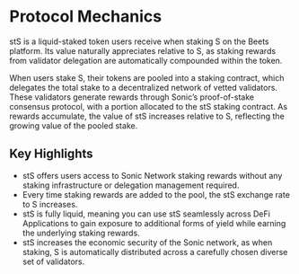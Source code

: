 # Protocol Mechanics 
stS is a liquid-staked token users receive when staking S on the Beets platform. Its value naturally appreciates relative to S, as staking rewards from validator delegation are automatically compounded within the token.

When users stake S, their tokens are pooled into a staking contract, which delegates the total stake to a decentralized network of vetted validators. These validators generate rewards through Sonic’s proof-of-stake consensus protocol, with a portion allocated to the stS staking contract. As rewards accumulate, the value of stS increases relative to S, reflecting the growing value of the pooled stake.

## Key Highlights 

* stS offers users access to Sonic Network staking rewards without any staking infrastructure or delegation management required. 
* Every time staking rewards are added to the pool, the stS exchange rate to S increases.
* stS is fully liquid, meaning you can use stS seamlessly across DeFi Applications to gain exposure to additional forms of yield while earning the underlying staking rewards. 
* stS increases the economic security of the Sonic network, as when staking, S is automatically distributed across a carefully chosen diverse set of validators.

